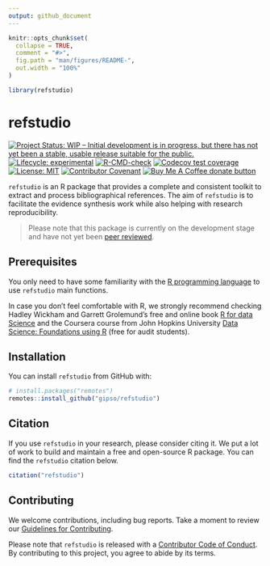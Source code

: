 ```yaml
---
output: github_document
---
```


<!-- README.md is generated from README.Rmd. Please edit that file -->

```r
knitr::opts_chunk$set(
  collapse = TRUE,
  comment = "#>",
  fig.path = "man/figures/README-",
  out.width = "100%"
)

library(refstudio)
```

# refstudio

<!-- badges: start -->
[![Project Status: WIP – Initial development is in progress, but there has not yet been a stable, usable release suitable for the public.](https://www.repostatus.org/badges/latest/wip.svg)](https://www.repostatus.org/#wip)
[![Lifecycle: experimental](https://img.shields.io/badge/lifecycle-experimental-orange.svg)](https://lifecycle.r-lib.org/articles/stages.html#experimental)
[![R-CMD-check](https://github.com/gipso/refstudio/workflows/R-CMD-check/badge.svg)](https://github.com/gipso/refstudio/actions)
[![Codecov test coverage](https://codecov.io/gh/gipso/refstudio/branch/main/graph/badge.svg)](https://codecov.io/gh/gipso/refstudio?branch=main)
[![License: MIT](https://img.shields.io/badge/license-MIT-green)](https://choosealicense.com/licenses/mit/)
[![Contributor Covenant](https://img.shields.io/badge/Contributor%20Covenant-v2.0%20adopted-ff69b4.svg)](https://gipso.github.io/refstudio/CODE_OF_CONDUCT.html)
[![Buy Me A Coffee donate button](https://img.shields.io/badge/buy%20me%20a%20coffee-donate-yellow.svg)](https://ko-fi.com/danielvartan)
<!-- badges: end -->

`refstudio` is an R package that provides a complete and consistent toolkit to extract and process bibliographical references. The aim of `refstudio` is to facilitate the evidence synthesis work while also helping with research reproducibility.

> Please note that this package is currently on the development stage and have not yet been [peer reviewed](https://devguide.ropensci.org/softwarereviewintro.html).

## Prerequisites

You only need to have some familiarity with the [R programming language](https://www.r-project.org/) to use `refstudio` main functions.

In case you don't feel comfortable with R, we strongly recommend checking Hadley Wickham and Garrett Grolemund's free and online book [R for data Science](https://r4ds.had.co.nz/) and the Coursera course from John Hopkins University [Data Science: Foundations using R](https://www.coursera.org/specializations/data-science-foundations-r) (free for audit students).

## Installation

You can install `refstudio` from GitHub with:

``` r
# install.packages("remotes")
remotes::install_github("gipso/refstudio")
```

## Citation

If you use `refstudio` in your research, please consider citing it. We put a lot of work to build and maintain a free and open-source R package. You can find the `refstudio` citation below.

```r
citation("refstudio")
```

## Contributing

We welcome contributions, including bug reports. Take a moment to review our [Guidelines for Contributing](https://gipso.github.io/refstudio/CONTRIBUTING.html).

Please note that `refstudio` is released with a [Contributor Code of
Conduct](https://gipso.github.io/refstudio/CODE_OF_CONDUCT.html). By contributing
to this project, you agree to abide by its terms.
